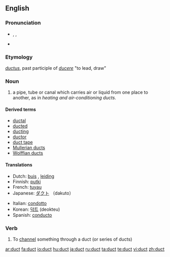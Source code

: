 ==English==

===Pronunciation===
* {{enPR|dŭkt}}, {{IPA|/dʌkt/}}, {{SAMPA|/dVkt/}}
* {{audio|en-us-duct.ogg|Audio (US)}}
*: {{rhymes|ʌkt}}

===Etymology===
{{etyl|la}} ''[[ductus]]'', past participle of ''[[ducere]]'' "to lead, draw"

===Noun===
{{en-noun}}

# a pipe, tube or canal which carries air or liquid from one place to another, as in ''heating and air-conditioning ducts''.

====Derived terms====
* [[ductal]]
* [[ducted]]
* [[ducting]]
* [[ductor]]
* [[duct tape]]
* [[Mullerian duct]]s
* [[Wolffian duct]]s

====Translations====
{{top}}
* Dutch: [[buis]] {{f}}, [[leiding]] {{f}}
* Finnish: [[putki]]
* French: [[tuyau]] {{m}}
* Japanese: [[ダクト]] （dakuto）
{{mid}}
* Italian: [[condotto]] {{m}}
* Korean: [[덕트]] (deokteu)
* Spanish: [[conducto]] {{m}}

{{bottom}}

===Verb===
{{en-verb}}

# To [[channel]] something through a duct (or series of ducts)

[[ar:duct]]
[[fa:duct]]
[[io:duct]]
[[hu:duct]]
[[ja:duct]]
[[ru:duct]]
[[ta:duct]]
[[te:duct]]
[[vi:duct]]
[[zh:duct]]